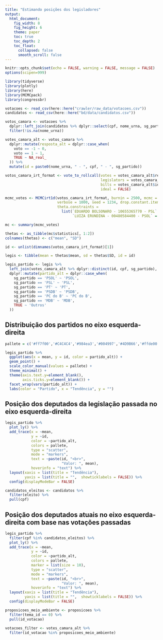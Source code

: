 ```yaml
---
title: "Estimando posições dos legisladores"
output: 
  html_document:
    fig_width: 8
    fig_height: 6
    theme: paper
    toc: true
    toc_depth: 2
    toc_float:
      collapsed: false
      smooth_scroll: false
---
```


```r
knitr::opts_chunk$set(echo = FALSE, warning = FALSE, message = FALSE)
options(scipen=999)
```

```r
library(tidyverse)
library(plotly)
library(here)
library(MCMCpack)
library(congressbr)
```

```r
votacoes <- read_csv(here::here("crawler/raw_data/votacoes.csv"))
candidatos <- read_csv(here::here("bd/data/candidatos.csv"))

votos_camara <- votacoes %>% 
  dplyr::left_join(candidatos %>% dplyr::select(cpf, nome_urna, sg_partido), by = "cpf") %>% 
  filter(!is.na(nome_urna))
```

```r
votes_camara_alt <- votos_camara %>% 
  dplyr::mutate(resposta_alt = dplyr::case_when(
    voto == -1 ~ 0,
    voto == 1 ~ 1,
    TRUE ~ NA_real_
  )) %>%
  mutate(id = paste0(nome_urna, " - ", cpf, " - ", sg_partido)) 
```

```r
votos_camara_irt_format <- vote_to_rollcall(votes = votes_camara_alt$resposta_alt,
                                            legislators = votes_camara_alt$id,
                                            bills = votes_camara_alt$id_votacao,
                                            ideal = FALSE)
```

```r
mcmc_votes <- MCMCirt1d(votos_camara_irt_format, burnin = 2500, mcmc = 50000, thin = 10,
                        verbose = 1000, seed = 1234, drop.constant.items = T,
                        theta.constraints =
                          list(`EDUARDO BOLSONARO - 10655365770 - PSL` = "+",
                               `LUIZA ERUNDINA - 00480584400 - PSOL` = "-"))
```

```r
mc <- summary(mcmc_votes)

thetas <- as_tibble(mc$statistics[, 1:2])
colnames(thetas) <- c("mean", "SD")

id <- unlist(dimnames(votos_camara_irt_format)[1])

legis <- tibble(mean = thetas$mean, sd = thetas$SD, id = id)
```

```r
legis_partido <- legis %>% 
  left_join(votes_camara_alt %>% dplyr::distinct(id, cpf, sg_partido), by = "id") %>% 
  dplyr::mutate(partido_alt = dplyr::case_when(
    sg_partido == 'PSOL' ~ 'PSOL',
    sg_partido == 'PSL' ~ 'PSL',
    sg_partido == 'PT' ~ 'PT',
    sg_partido == 'PSDB' ~ 'PSDB',
    sg_partido == 'PC do B' ~ 'PC do B',
    sg_partido == 'MDB' ~ 'MDB',
    TRUE ~ 'Outros'
  ))
```

## Distribuição dos partidos no eixo esquerda-direita

```r
pallete = c('#ff7f00','#C4C4C4','#984ea3','#004997','#4D9B66','#ffde00','#e31a1c')
```


```r
legis_partido %>%
  ggplot(aes(x = mean, y = id, color = partido_alt)) +
  geom_point() +
  scale_color_manual(values = pallete) +
  theme_minimal() +
  theme(axis.text.y=element_blank(),
        axis.ticks.y=element_blank()) +
  facet_wrap(vars(partido_alt)) +
  labs(color = "Partido", x = "Tendência", y = "")
```

## Posição dos deputados da legislação passada no eixo esquerda-direita

```r
legis_partido %>%
  plot_ly() %>%
  add_trace(x = ~mean,
            y = ~id,
            color = ~partido_alt,
            colors = pallete,
            type = "scatter",
            mode = "markers",
            text = ~paste(id, "<br>",
                          "Valor: ", mean),
            hoverinfo = "text") %>%
  layout(xaxis = list(title = "Tendência"),
         yaxis = list(title = "",  showticklabels = FALSE)) %>% 
  config(displayModeBar = FALSE)
```

```r
candidatos_eleitos <- candidatos %>% 
  filter(eleito) %>% 
  pull(cpf)
```

## Posição dos deputados atuais no eixo esquerda-direita com base nas votações passadas
```r
legis_partido %>%
  filter(cpf %in% candidatos_eleitos) %>% 
  plot_ly() %>%
  add_trace(x = ~mean,
            y = ~id,
            color = ~partido_alt,
            colors = pallete,
            marker = list(size = 10),
            type = "scatter",
            mode = "markers",
            text = ~paste(id, "<br>",
                          "Valor: ", mean),
            hoverinfo = "text") %>%
  layout(xaxis = list(title = "Tendência"),
         yaxis = list(title = "",  showticklabels = FALSE)) %>% 
  config(displayModeBar = FALSE)
```

```r
proposicoes_meio_ambiente <- proposicoes %>% 
  filter(tema_id == 0) %>% 
  pull(id_votacao)
  
votacoes_filter <- votes_camara_alt %>% 
  filter(id_votacao %in% proposicoes_meio_ambiente)
  
```
